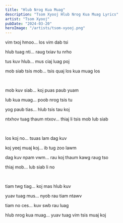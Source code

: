 ```yaml
---
title: "Hlub Nrog Kua Muag"
description: "Tsom Xyooj Hlub Nrog Kua Muag Lyrics"
artist: "Tsom Xyooj"
pubDate: "2024-03-20"
heroImage: "/artists/tsom-xyooj.png"
---
```


vim txoj hmoo... los vim dab tsi

hlub tuag nti... raug txiav tu nrho

tus kuv hlub... mus ciaj luag poj

mob siab tsis mob... tsis quaj los kua muag los

<br />

mob kuv siab... koj puas paub yuam

lub kua muag... poob nrog tsis tu

yog paub tias... hlub tsis tau koj

ntxhov tuag thaum ntxov... thiaj li tsis mob lub siab

<br />

los koj no... tsuas lam dag kuv

koj yeej muaj koj... ib tug zoo lawm

dag kuv npam vwm... rau koj thaum kawg raug tso

thiaj mob... lub siab li no

<br />

tiam twg tiag... koj mas hlub kuv

yuav tuag mus... nyob rau tiam ntawv

tiam no ces... kuv swb rau luag

hlub nrog kua muag... yuav tuag vim tsis muaj koj
